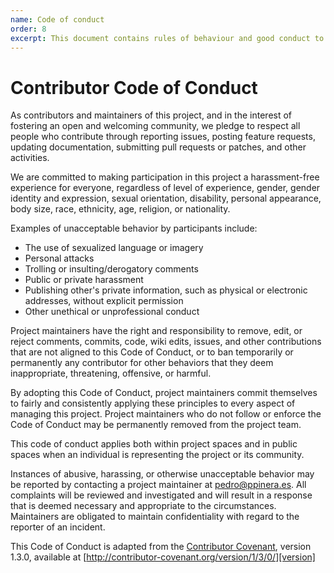 ```yaml
---
name: Code of conduct
order: 8
excerpt: This document contains rules of behaviour and good conduct to have a healthy community of users, contributors, and maintainers. In a nutshell, every person involved in this project should be nice with everyone around them.
---
```


# Contributor Code of Conduct

As contributors and maintainers of this project, and in the interest of fostering an open and welcoming community, we pledge to respect all people who contribute through reporting issues, posting feature requests, updating documentation, submitting pull requests or patches, and other activities.

We are committed to making participation in this project a harassment-free experience for everyone, regardless of level of experience, gender, gender identity and expression, sexual orientation, disability, personal appearance, body size, race, ethnicity, age, religion, or nationality.

Examples of unacceptable behavior by participants include:

- The use of sexualized language or imagery
- Personal attacks
- Trolling or insulting/derogatory comments
- Public or private harassment
- Publishing other's private information, such as physical or electronic addresses, without explicit permission
- Other unethical or unprofessional conduct

Project maintainers have the right and responsibility to remove, edit, or reject comments, commits, code, wiki edits, issues, and other contributions that are not aligned to this Code of Conduct, or to ban temporarily or permanently any contributor for other behaviors that they deem inappropriate, threatening, offensive, or harmful.

By adopting this Code of Conduct, project maintainers commit themselves to fairly and consistently applying these principles to every aspect of managing this project. Project maintainers who do not follow or enforce the Code of Conduct may be permanently removed from the project team.

This code of conduct applies both within project spaces and in public spaces when an individual is representing the project or its community.

Instances of abusive, harassing, or otherwise unacceptable behavior may be reported by contacting a project maintainer at [pedro@ppinera.es](mailto:pedro@ppinera.es). All  
complaints will be reviewed and investigated and will result in a response that is deemed necessary and appropriate to the circumstances. Maintainers are obligated to maintain confidentiality with regard to the reporter of an incident.

This Code of Conduct is adapted from the [Contributor Covenant][homepage], version 1.3.0, available at
[http://contributor-covenant.org/version/1/3/0/][version]

[homepage]: http://contributor-covenant.org
[version]: http://contributor-covenant.org/version/1/3/0/
